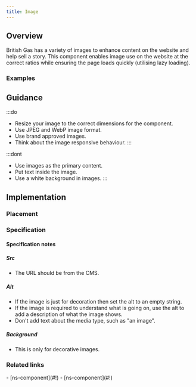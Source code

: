 ```yaml
---
title: Image
---
```




## Overview

<CompDetails name={componentName} />

British Gas has a variety of images to enhance content on the website and help sell a story. This component enables image use on the website at the correct ratios while ensuring the page loads quickly (utilising lazy loading).

### Examples

<ExampleViewer type="standard" />

## Guidance

:::do
- Resize your image to the correct dimensions for the component.
- Use JPEG and WebP image format.
- Use brand approved images.
- Think about the image responsive behaviour.
:::

:::dont
- Use images as the primary content.
- Put text inside the image.
- Use a white background in images.
:::

## Implementation

### Placement

<Placement name={componentName} />

### Specification

<Specification name={componentName} />

#### Specification notes

##### Src

- The URL should be from the CMS.

##### Alt

- If the image is just for decoration then set the alt to an empty string.
- If the image is required to understand what is going on, use the alt to add a description of what the image shows.
- Don't add text about the media type, such as "an image".

##### Background

- This is only for decorative images.

### Related links

<RelatedLinks name={componentName}>
- [ns-component](#!)
- [ns-component](#!)
</RelatedLinks>

